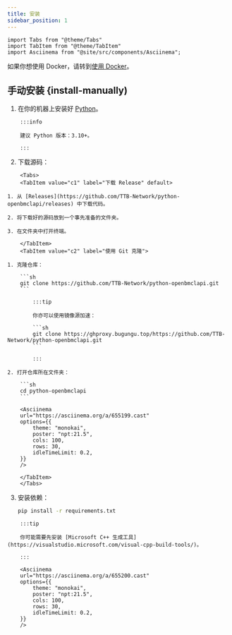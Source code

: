 ```yaml
---
title: 安装
sidebar_position: 1
---
```


```mdx-code-block
import Tabs from "@theme/Tabs"
import TabItem from "@theme/TabItem"
import Asciinema from "@site/src/components/Asciinema";
```

如果你想使用 Docker，请转到[使用 Docker](/docs/use-docker)。

## 手动安装 {install-manually)

1. 在你的机器上安装好 [Python](https://www.python.org/)。

```mdx-code-block
    :::info

    建议 Python 版本：3.10+。

    :::
```

2. 下载源码：

```mdx-code-block
    <Tabs>
    <TabItem value="c1" label="下载 Release" default>
```

    1. 从 [Releases](https://github.com/TTB-Network/python-openbmclapi/releases) 中下载代码。

    2. 将下载好的源码放到一个事先准备的文件夹。

    3. 在文件夹中打开终端。

```mdx-code-block
    </TabItem>
    <TabItem value="c2" label="使用 Git 克隆">
```

    1. 克隆仓库：

        ```sh
        git clone https://github.com/TTB-Network/python-openbmclapi.git
        ```

```mdx-code-block
        :::tip

        你亦可以使用镜像源加速：

        ```sh
        git clone https://ghproxy.bugungu.top/https://github.com/TTB-Network/python-openbmclapi.git
        ```

        :::
```

    2. 打开仓库所在文件夹：

        ```sh
        cd python-openbmclapi
        ```

```mdx-code-block
    <Asciinema
    url="https://asciinema.org/a/655199.cast"
    options={{
        theme: "monokai",
        poster: "npt:21.5",
        cols: 100,
        rows: 30,
        idleTimeLimit: 0.2,
    }}
    />

    </TabItem>
    </Tabs>

```

3. 安装依赖：

    ```sh
    pip install -r requirements.txt
    ```

```mdx-code-block
    :::tip

    你可能需要先安装 [Microsoft C++ 生成工具](https://visualstudio.microsoft.com/visual-cpp-build-tools/)。

    :::
```

```mdx-code-block
    <Asciinema
    url="https://asciinema.org/a/655200.cast"
    options={{
        theme: "monokai",
        poster: "npt:21.5",
        cols: 100,
        rows: 30,
        idleTimeLimit: 0.2,
    }}
    />
```
